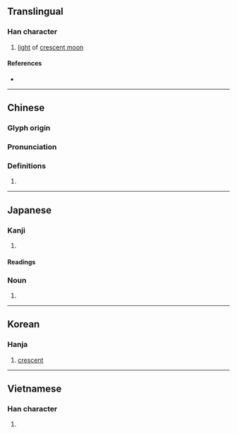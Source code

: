 {{character info/new}}
==Translingual==

===Han character===
{{Han char|rn=74|rad=月|as=05|sn=9|four=72272|canj=BUU|ids=⿰月出}}

# [[light]] of [[crescent moon]]

====References====
* {{Han ref|kx=0505.080|dkj=14351|dj=0883.200|hdz=32065.010|uh=670F|ud=26383|bh=CEF9|bd=52985}}

----

==Chinese==
{{zh-forms}}

===Glyph origin===
{{Han etym}}

===Pronunciation===
{{zh-pron
|m=fěi
|c=fei2
|mc=y
|oc=y
|ma=
|cat=n
}}

===Definitions===
{{zh-hanzi}}

# {{rfdef|lang=zh}}

----

==Japanese==

===Kanji===
{{ja-kanji|grade=|rs=月05}}

# {{defn|lang=ja|sort=月05}}

====Readings====
{{ja-readings
|goon=ひ
|kanon=ひ
|kun=みかづき-
}}

{{attn|ja|on also はい, ほつ?}}
{{attn|ja|kun also くら-い, おろ-か?}}

===Noun===
{{ja-kanjitab|yomi=k|みかづき|r=y}}
{{ja-noun|みかづき}}

# {{rarespell|lang=ja|三日月||[[crescent moon]]}}

----

==Korean==

===Hanja===
{{ko-hanja|hangeul=비|rv=bi|mr=pi}}

# [[crescent]]

----

==Vietnamese==

===Han character===
{{vi-readings|rs=月05|hanviet=xoét}}

# {{defn|lang=vi|sort=月05}}